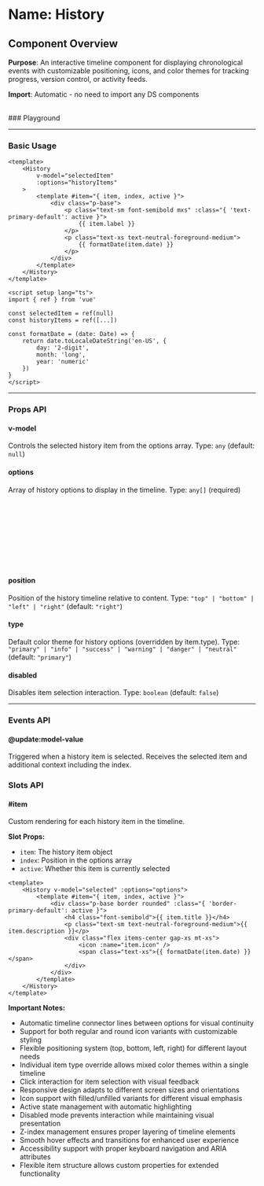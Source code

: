 
<Meta of={History} />

# Name: History
## Component Overview

**Purpose**: An interactive timeline component for displaying chronological events with customizable positioning, icons, and color themes for tracking progress, version control, or activity feeds.

**Import**: Automatic - no need to import any DS components

<br />
### Playground

<Canvas of={History.Primary} />
<Controls />

---

### Basic Usage

```vue
<template>
    <History 
        v-model="selectedItem"
        :options="historyItems"
    >
        <template #item="{ item, index, active }">
            <div class="p-base">
                <p class="text-sm font-semibold mxs" :class="{ 'text-primary-default': active }">
                    {{ item.label }}
                </p>
                <p class="text-xs text-neutral-foreground-medium">
                    {{ formatDate(item.date) }}
                </p>
            </div>
        </template>
    </History>
</template>

<script setup lang="ts">
import { ref } from 'vue'

const selectedItem = ref(null)
const historyItems = ref([...])

const formatDate = (date: Date) => {
    return date.toLocaleDateString('en-US', { 
        day: '2-digit', 
        month: 'long', 
        year: 'numeric' 
    })
}
</script>
```

<Canvas sourceState="none" of={History.Primary} />

---

### Props API

#### v-model
Controls the selected history item from the options array. Type: `any` (default: `null`)

#### options
Array of history options to display in the timeline. Type: `any[]` (required)

```typescript
type HistoryItem = {
  label: string;           // Display name for the item
  date?: Date;            // Timestamp for the event
  type?: "primary" | "info" | "success" | "warning" | "danger" | "neutral"; // Color theme
  icon?: string;          // Icon name to display
  isIconRound?: boolean;  // Whether to use round icon styling
  unfilled?: boolean;     // Whether to use unfilled icon variant
  [key: string]: any;     // Additional custom properties
}
```

<Canvas sourceState="none" of={History.MultiType} />
<Canvas sourceState="none" of={History.Icons} />
<Canvas sourceState="none" of={History.IsIconRound} />
<Canvas sourceState="none" of={History.Unfilled} />

#### position
Position of the history timeline relative to content. Type: `"top" | "bottom" | "left" | "right"` (default: `"right"`)

<Canvas sourceState="none" of={History.Positions} />

#### type
Default color theme for history options (overridden by item.type). Type: `"primary" | "info" | "success" | "warning" | "danger" | "neutral"` (default: `"primary"`)

<Canvas sourceState="none" of={History.Types} />

#### disabled
Disables item selection interaction. Type: `boolean` (default: `false`)

<Canvas sourceState="none" of={History.Disabled} />

---

### Events API

#### @update:model-value
Triggered when a history item is selected. Receives the selected item and additional context including the index.

### Slots API

#### #item
Custom rendering for each history item in the timeline.

**Slot Props:**
- `item`: The history item object
- `index`: Position in the options array
- `active`: Whether this item is currently selected

```vue
<template>
    <History v-model="selected" :options="options">
        <template #item="{ item, index, active }">
            <div class="p-base border rounded" :class="{ 'border-primary-default': active }">
                <h4 class="font-semibold">{{ item.title }}</h4>
                <p class="text-sm text-neutral-foreground-medium">{{ item.description }}</p>
                <div class="flex items-center gap-xs mt-xs">
                    <icon :name="item.icon" />
                    <span class="text-xs">{{ formatDate(item.date) }}</span>
                </div>
            </div>
        </template>
    </History>
</template>
```

**Important Notes:**
- Automatic timeline connector lines between options for visual continuity
- Support for both regular and round icon variants with customizable styling
- Flexible positioning system (top, bottom, left, right) for different layout needs
- Individual item type override allows mixed color themes within a single timeline
- Click interaction for item selection with visual feedback
- Responsive design adapts to different screen sizes and orientations
- Icon support with filled/unfilled variants for different visual emphasis
- Active state management with automatic highlighting
- Disabled mode prevents interaction while maintaining visual presentation
- Z-index management ensures proper layering of timeline elements
- Smooth hover effects and transitions for enhanced user experience
- Accessibility support with proper keyboard navigation and ARIA attributes
- Flexible item structure allows custom properties for extended functionality